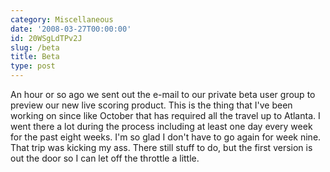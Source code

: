 ```yaml
---
category: Miscellaneous
date: '2008-03-27T00:00:00'
id: 20WSgLdTPv2J
slug: /beta
title: Beta
type: post
---
```


An hour or so ago we sent out the e-mail to our private beta user
group to preview our new live scoring product. This is the thing
that I've been working on since like October that has required all
the travel up to Atlanta. I went there a lot during the process
including at least one day every week for the past eight weeks. I'm
so glad I don't have to go again for week nine. That trip was
kicking my ass. There still stuff to do, but the first version is
out the door so I can let off the throttle a little.